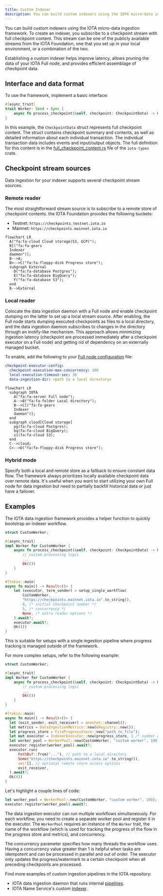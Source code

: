 ```yaml
---
title: Custom Indexer
description: You can build custom indexers using the IOTA micro-data ingestion framework. To create an indexer, you subscribe to a checkpoint stream with full checkpoint content. Establishing a custom indexer helps improve latency, allows pruning the data of your IOTA Full node, and provides efficient assemblage of checkpoint data.
---
```


You can build custom indexers using the IOTA micro-data ingestion framework. To create an indexer, you subscribe to a checkpoint stream with full checkpoint content. This stream can be one of the publicly available streams from the IOTA Foundation, one that you set up in your local environment, or a combination of the two.  

Establishing a custom indexer helps improve latency, allows pruning the data of your IOTA Full node, and provides efficient assemblage of checkpoint data.

## Interface and data format

To use the framework, implement a basic interface:

```rust
#[async_trait]
trait Worker: Send + Sync {
    async fn process_checkpoint(&self, checkpoint: CheckpointData) -> Result<()>;
}
```

In this example, the `CheckpointData` struct represents full checkpoint content. The struct contains checkpoint summary and contents, as well as detailed information about each individual transaction. The individual transaction data includes events and input/output objects. The full definition for this content is in the [full_checkpoint_content.rs](https://github.com/iotaledger/iota/blob/releases/iota-graphql-rpc-v2024.1.0-release/crates/iota-types/src/full_checkpoint_content.rs) file of the `iota-types` crate.


## Checkpoint stream sources

Data ingestion for your indexer supports several checkpoint stream sources.

### Remote reader

The most straightforward stream source is to subscribe to a remote store of checkpoint contents. the IOTA Foundation provides the following buckets:

- Testnet: `https://checkpoints.testnet.iota.io`
- Mainnet: `https://checkpoints.mainnet.iota.io`

```mermaid
flowchart LR
  A("fa:fa-cloud Cloud storage(S3, GCP)");
  B[("fa:fa-gears
  Indexer
  daemon")];
  B-->A;
  B<-->C("fa:fa-floppy-disk Progress store");
  subgraph External
    D("fa:fa-database Postgres");
    E("fa:fa-database BigQuery");
    F("fa:fa-database S3");
  end
  B-->External
```

### Local reader

Colocate the data ingestion daemon with a Full node and enable checkpoint dumping on the latter to set up a local stream source. After enabling, the Full node starts dumping executed checkpoints as files to a local directory, and the data ingestion daemon subscribes to changes in the directory through an inotify-like mechanism. This approach allows minimizing ingestion latency (checkpoint are processed immediately after a checkpoint executor on a Full node) and getting rid of dependency on an externally managed bucket.

To enable, add the following to your [Full node configuration](../../operator/iota-full-node.mdx) file:

```yaml
checkpoint-executor-config:
  checkpoint-execution-max-concurrency: 200
  local-execution-timeout-sec: 30
  data-ingestion-dir: <path to a local directory>
```

```mermaid
flowchart LR
  subgraph IOTA
    A("fa:fa-server Full node");
    A-->B("fa:fa-folder Local directory");
    B-->C[("fa:fa-gears
    Indexer
    daemon")];
  end
  subgraph cloud[Cloud storage]
    pg(fa:fa-cloud Postgres);
    bq(fa:fa-cloud BigQuery);
    s1(fa:fa-cloud S3);
  end
  C-->cloud;
  C<-->D("fa:fa-floppy-disk Progress store");
```


### Hybrid mode

Specify both a local and remote store as a fallback to ensure constant data flow. The framework always prioritizes locally available checkpoint data over remote data. It's useful when you want to start utilizing your own Full node for data ingestion but need to partially backfill historical data or just have a failover. 


## Examples

The IOTA data ingestion framework provides a helper function to quickly bootstrap an indexer workflow.
```rust
struct CustomWorker;

#[async_trait]
impl Worker for CustomWorker {
    async fn process_checkpoint(&self, checkpoint: CheckpointData) -> Result<()> {
        // custom processing logic
        ...
        Ok(())
    }
}

#[tokio::main]
async fn main() -> Result<()> {
    let (executor, term_sender) = setup_single_workflow(
        CustomWorker,
        "https://checkpoints.mainnet.iota.io".to_string(),
        0, /* initial checkpoint number */
        5, /* concurrency */
        None, /* extra reader options */
    ).await?;
    executor.await?;
    Ok(())
}
```
This is suitable for setups with a single ingestion pipeline where progress tracking is managed outside of the framework.

For more complex setups, refer to the following example:
```rust
struct CustomWorker;

#[async_trait]
impl Worker for CustomWorker {
    async fn process_checkpoint(&self, checkpoint: CheckpointData) -> Result<()> {
        // custom processing logic
        ...
        Ok(())
    }
}

#[tokio::main]
async fn main() -> Result<()> {
  let (exit_sender, exit_receiver) = oneshot::channel();
  let metrics = DataIngestionMetrics::new(&Registry::new());
  let progress_store = FileProgressStore::new("path_to_file");
  let mut executor = IndexerExecutor::new(progress_store, 1 /* number of workflow types */, metrics);
  let worker_pool = WorkerPool::new(CustomWorker, "custom worker", 100);
  executor.register(worker_pool).await?;
  executor.run(
      PathBuf::from("..."), // path to a local directory
      Some("https://checkpoints.mainnet.iota.io".to_string()),
      vec![], // optional remote store access options
      exit_receiver,
  ).await?;
  Ok(())
}
```

Let's highlight a couple lines of code:

```rust
let worker_pool = WorkerPool::new(CustomWorker, "custom worker", 100);
executor.register(worker_pool).await?;
```

The data ingestion executor can run multiple workflows simultaneously. For each workflow, you need to create a separate worker pool and register it in the executor. The `WorkerPool` requires an instance of the `Worker` trait, the name of the workflow (which is used for tracking the progress of the flow in the progress store and metrics), and concurrency.

The concurrency parameter specifies how many threads the workflow uses. Having a concurrency value greater than 1 is helpful when tasks are idempotent and can be processed in parallel and out of order. The executor only updates the progress/watermark to a certain checkpoint when all preceding checkpoints are processed.

Find more examples of custom ingestion pipelines in the IOTA repository:
* IOTA data ingestion daemon that runs internal [pipelines](https://github.com/iotaledger/iota/tree/main/crates/iota-data-ingestion/src/).
* IOTA Name Service's custom [indexer](https://github.com/iotaledger/iota/tree/main/crates/iotans-indexer/src).

